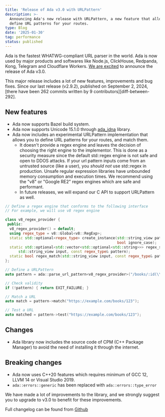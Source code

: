 ```yaml
---
title: 'Release of Ada v3.0 with URLPattern'
description: >-
  Announcing Ada's new release with URLPattern, a new feature that allows you to
  define URL patterns for your routes.
type: Blog
date: '2025-01-30'
tag: performance
status: published
---
```


Ada is the fastest WHATWG-compliant URL parser in the world.
Ada is now used by major products and softwares like Node.js, ClickHouse,
Redpanda, Kong, Telegram and Cloudflare Workers. [We are excited][contributors]
to announce the release of Ada v3.0.

This major release includes a lot of new features, improvements and bug fixes.
Since our last release (v2.9.2), published on September 2, 2024,
[there have been 262 commits written by 9 contributors][diff-between-292].

## New features

- Ada now supports Bazel build system.
- Ada now supports Unicode 15.1.0 through [ada_idna][ada-idna] library.
- Ada now includes an experimental URLPattern implementation that allows
you to define URL patterns for your routes, and match them.
  - It doesn't provide a regex engine and leaves the decision
  of choosing the right engine to the implementor. This is done as a
  security measure since the default std::regex engine is not safe
  and open to DDOS attacks.
  If your url pattern inputs come from an untrusted source (like a user),
  you *should not* use std::regex in production. Unsafe regular expression
  libraries have unbounded memory consumption and execution times.
  We recommend using the "v8" or "Google RE2" regex engines
  which are safe and performant.
  - In future releases, we will expand our C API to support URLPattern as well.

```cpp
// Define a regex engine that conforms to the following interface
// For example, we will use v8 regex engine

class v8_regex_provider {
 public:
  v8_regex_provider() = default;
  using regex_type = v8::Global<v8::RegExp>;
  static std::optional<regex_type> create_instance(std::string_view pattern,
                                                   bool ignore_case);
  static std::optional<std::vector<std::optional<std::string>>> regex_search(
      std::string_view input, const regex_type& pattern);
  static bool regex_match(std::string_view input, const regex_type& pattern);
};

// Define a URLPattern
auto pattern = ada::parse_url_pattern<v8_regex_provider>("/books/:id(\\d+)", "https://example.com");

// Check validity
if (!pattern) { return EXIT_FAILURE; }

// Match a URL
auto match = pattern->match("https://example.com/books/123");

// Test a URL
auto matched = pattern->test("https://example.com/books/123");
```

## Changes

- Ada library now includes the source code of CPM (C++ Package Manager)
to avoid the need of installing it through the internet.

## Breaking changes

- Ada now uses C++20 features which requires minimum of GCC 12, LLVM 14 or Visual Studio 2019.
- `ada::errors::generic` has been replaced with `ada::errors::type_error`

We have made a lot of improvements to the library, and we strongly suggest you
to upgrade to v3.0 to benefit for these improvements.

Full changelog can be found from [Github][github-release]

[ada-idna]: https://github.com/ada-url/idna
[contributors]: https://github.com/ada-url/ada/graphs/contributors
[diff-between-v292]: https://github.com/ada-url/ada/compare/v2.9.2...v3.0.0
[github-release]: https://github.com/ada-url/ada/releases/tag/v3.0.0
